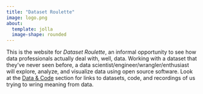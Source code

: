 ```yaml
---
title: "Dataset Roulette"
image: logo.png
about: 
  template: jolla
  image-shape: rounded
---
```


This is the website for *Dataset Roulette*, an informal opportunity to see how 
data professionals actually deal with, well, data. Working with a dataset that
they've never seen before, a data scientist/engineer/wrangler/enthusiast will
explore, analyze, and visualize data using open source software. Look at the 
[Data & Code](data_code.html) section for links to datasets, code, and
recordings of us trying to wring meaning from data.